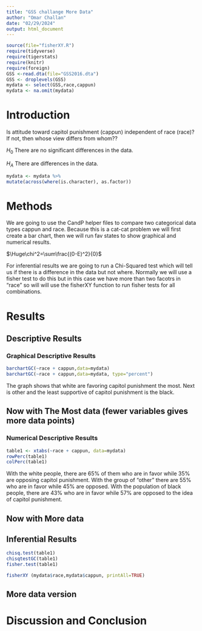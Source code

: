 ```yaml
---
title: "GSS challange More Data"
author: "Omar Challan"
date: "02/29/2024"
output: html_document
---
```



```r
source(file="fisherXY.R")
require(tidyverse)
require(tigerstats)
require(knitr)
require(foreign)
GSS <-read.dta(file="GSS2016.dta")
GSS <- droplevels(GSS)
mydata <- select(GSS,race,cappun)
mydata <- na.omit(mydata)
```

# Introduction

<!--In this section you explain what you are trying to show.  Where did the data come from?  What is the research or other question you are trying to answer?.  If you skimp in this section expect to be marked down in your grade. Paint a picture of the project a couple of paragraphs is expected!-->

Is attitude toward capitol punishment (cappun) independent of race (race)?
If not, then whose view differs from whom??

$H_0$ There are no significant differences in the data.  

$H_A$ There are differences in the data.

```r
mydata <- mydata %>%
mutate(across(where(is.character), as.factor))
```

# Methods

<!--Decide on your methods:  use "variable analysis" or other appropriate descriptors.  Make sure to choose at least one graphical method and at least one numerical method. Discuss what data manipulations may be needed for example subsetting or other binning procedures and what sort of graphical displays and inferential tools will be used!-->

We are going to use the CandP helper files to compare two categorical data types cappun and race. Because this is a cat-cat problem we will first create a bar chart, then we will run fav states to show graphical and numerical results.

$\Huge\chi^2=\sum\frac{(0-E)^2}{0}$

For inferential results we are going to run a Chi-Squared test which will tell us if there is a difference in the data but not where. Normally we will use a fisher test to do this but in this case we have more than two facotrs in "race" so will will use the fisherXY function to run fisher tests for all combinations.   

# Results

<!--Divide this section into two sub-sections:  One for your descriptive  results and one for your inferential results.!-->

## Descriptive Results

### Graphical Descriptive Results

<!--Graphical results here.  Make sure to show your code.  Provide appropriate labels for axes, giving units if possible, and provide a good title for the graph, too.  Use the graphical results to describe the patterns if any that exist in the data as focused toward the research question. Bottom line is to explain the features of the graph that are relevant to conforming or departing to what is expected by your null hypothesis !-->

```r
barchartGC(~race + cappun,data=mydata)
barchartGC(~race + cappun,data=mydata, type="percent")
``` 

The graph shows that white are favoring capitol punishment the most. Next is other and the least supportive of capitol punishment is the black.  

## Now with The Most data (fewer variables gives more data points)


### Numerical Descriptive Results

<!--Numerical results go here. Use the numerical results to describe the patterns if any that exist in the data as focused toward the research question!-->

```r
table1 <- xtabs(~race + cappun, data=mydata)
rowPerc(table1)
colPerc(table1)
```

With the white people, there are 65% of them who are in favor while 35% are opposing capitol punishment. With the group of "other" there are 55% who are in favor while 45% are opposed. With the population of black people, there are 43% who are in favor while 57% are opposed to the idea of capitol punishment.   

## Now with More data

## Inferential Results

<!--State hypothesis clearly.  Make sure your discussion of the inferential test covers all the aspects that the test output produces, such as test statistic, p-value etc.  Make a decision about the null hypothesis, explain the assumptions on which the selected test/procedure was based, and why the chosen procedure satisfys the assumptions and is appropriate to answer the research question!-->

```r
chisq.test(table1)
chisqtestGC(table1)
fisher.test(table1)
```

```r
fisherXY (mydata$race,mydata$cappun, printAll=TRUE)
```

## More data version


# Discussion and Conclusion

<!--Discussion and conclusion here.  If you found a relationship be sure to consider whether the relationship occurs because one of the variavbles causes the other, or whether they perhasps are related for some other reason.  Watch the chapter 6 videos from the GeorgeTown videos collection.!-->
